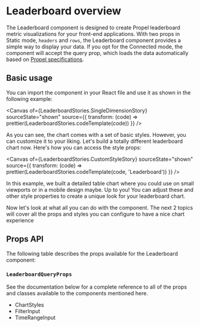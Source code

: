 
<Meta title="Components/Leaderboard" of={LeaderboardStories} />

# Leaderboard overview

The Leaderboard component is designed to create Propel leaderboard metric visualizations for your front-end
applications. With two props in Static mode, `headers` and `rows`, the Leaderboard component provides a simple way to
display your data. If you opt for the Connected mode, the component will accept the query prop, which loads the data
automatically based on
[Propel specifications](https://studio.apollographql.com/graph/Propel-API/schema/reference/inputs/LeaderboardInput?variant=production).

## Basic usage

You can import the component in your React file and use it as shown in the following example:

<Canvas
  of={LeaderboardStories.SingleDimensionStory}
  sourceState="shown"
  source={{
    transform: (code) => prettier(LeaderboardStories.codeTemplate(code))
  }}
/>

As you can see, the chart comes with a set of basic styles. However, you can customize it to your liking. Let's build a
totally different leaderboard chart now. Here's how you can access the style props:

<Canvas
  of={LeaderboardStories.CustomStyleStory}
  sourceState="shown"
  source={{
    transform: (code) => prettier(LeaderboardStories.codeTemplate(code, 'Leaderboard'))
  }}
/>

In this example, we built a detailed table chart where you could use on small viewports or in a mobile design maybe. Up
to you! You can adjust these and other style properties to create a unique look for your leaderboard chart.

Now let's look at what all you can do with the component. The next 2 topics will cover all the props and styles you can
configure to have a nice chart experience

## Props API

The following table describes the props available for the Leaderboard component:

<ArgTypes of={LeaderboardStories.SingleDimensionStory} sort="alpha" />

### `LeaderboardQueryProps`

<ArgTypes of={LeaderboardQueryPropsStories.Primary} sort="alpha" />

See the documentation below for a complete reference to all of the props and classes available to the components
mentioned here.

- <LinkTo kind="API/ChartStyles" story="overview">
    ChartStyles
  </LinkTo>
- <LinkTo kind="API/FilterInput" story="overview">
    FilterInput
  </LinkTo>
- <LinkTo kind="API/TimeRangeInput" story="overview">
    TimeRangeInput
  </LinkTo>
